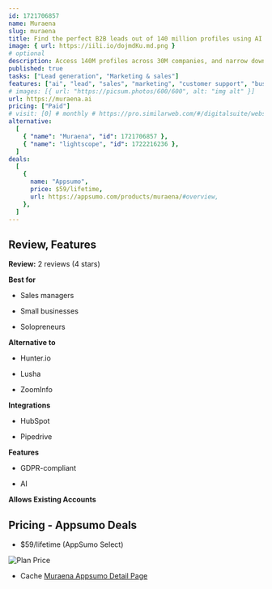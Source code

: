 ```yaml
---
id: 1721706857
name: Muraena
slug: muraena
title: Find the perfect B2B leads out of 140 million profiles using AI search and advanced filters
image: { url: https://iili.io/dojmdKu.md.png }
# optional
description: Access 140M profiles across 30M companies, and narrow down your search with advanced filtersLeverage AI-powered search to target the perfect B2B leads in a fraction of the time
published: true
tasks: ["Lead generation", "Marketing & sales"]
features: ["ai", "lead", "sales", "marketing", "customer support", "business"]
# images: [{ url: "https://picsum.photos/600/600", alt: "img alt" }]
url: https://muraena.ai
pricing: ["Paid"]
# visit: [0] # monthly # https://pro.similarweb.com/#/digitalsuite/websiteanalysis/home
alternative:
  [
    { "name": "Muraena", "id": 1721706857 },
    { "name": "lightscope", "id": 1722216236 },
  ]
deals:
  [
    {
      name: "Appsumo",
      price: $59/lifetime,
      url: https://appsumo.com/products/muraena/#overview,
    },
  ]
---
```


## Review, Features

**Review:** 2 reviews (4 stars)

**Best for**

- Sales managers

- Small businesses

- Solopreneurs

**Alternative to**

- Hunter.io

- Lusha

- ZoomInfo

**Integrations**

- HubSpot

- Pipedrive

**Features**

- GDPR-compliant

- AI

**Allows Existing Accounts**

## Pricing - Appsumo Deals

- $59/lifetime (AppSumo Select)

<Img src="https://iili.io/doeBMfs.png" alt="Plan Price" />

- Cache [Muraena Appsumo Detail Page](https://iili.io/doeBwe2.png)

